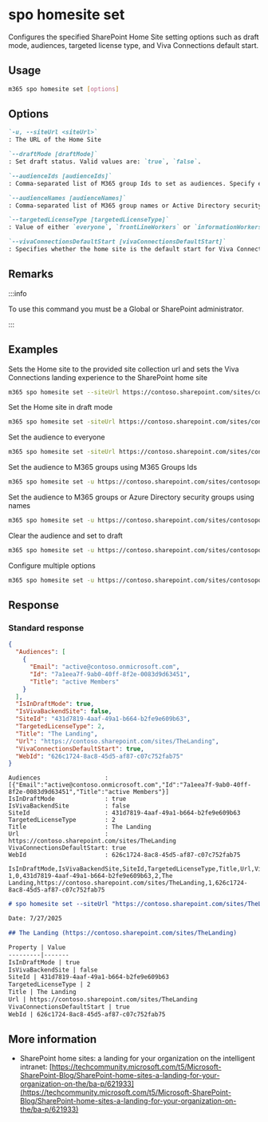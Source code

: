 
# spo homesite set

Configures the specified SharePoint Home Site setting options such as draft mode, audiences, targeted license type, and Viva Connections default start.

## Usage

```sh
m365 spo homesite set [options]
```

## Options

```md definition-list
`-u, --siteUrl <siteUrl>`
: The URL of the Home Site

`--draftMode [draftMode]` 
: Set draft status. Valid values are: `true`, `false`.

`--audienceIds [audienceIds]` 
: Comma-separated list of M365 group Ids to set as audiences. Specify either `audienceIds` or `audienceNames`, but not both.

`--audienceNames [audienceNames]` 
: Comma-separated list of M365 group names or Active Directory security groups to set as audiences. Specify either `audienceIds` or `audienceNames`, but not both.

`--targetedLicenseType [targetedLicenseType]` 
: Value of either `everyone`, `frontLineWorkers` or `informationWorkers`.

`--vivaConnectionsDefaultStart [vivaConnectionsDefaultStart]`
: Specifies whether the home site is the default start for Viva Connections. Accepts `true` or `false`.
```

<Global />

## Remarks

:::info

To use this command you must be a Global or SharePoint administrator.

:::

## Examples

Sets the Home site to the provided site collection url and sets the Viva Connections landing experience to the SharePoint home site

```sh
m365 spo homesite set --siteUrl https://contoso.sharepoint.com/sites/comms --vivaConnectionsDefaultStart true
```

Set the Home site in draft mode

```sh
m365 spo homesite set -siteUrl https://contoso.sharepoint.com/sites/contosoportal --draftMode true
```

Set the audience to everyone

```sh
m365 spo homesite set -siteUrl https://contoso.sharepoint.com/sites/contosoportal --targetedLicenseType "everyone"
```

Set the audience to M365 groups using M365 Groups Ids

```sh
m365 spo homesite set -u https://contoso.sharepoint.com/sites/contosoportal --audienceIds "978b5280-4f80-47ea-a1db-b0d1d2fb1ba4,21af775d-17b3-4637-94a4-2ba8625277cb"
```

Set the audience to M365 groups or Azure Directory security groups using names 

```sh
m365 spo homesite set -u https://contoso.sharepoint.com/sites/contosoportal --audienceNames "Marketing, IT department"
```

Clear the audience and set to draft 

```sh
m365 spo homesite set -u https://contoso.sharepoint.com/sites/contosoportal --audienceNames '' --draftMode true
```


Configure multiple options

```sh
m365 spo homesite set -u https://contoso.sharepoint.com/sites/contosoportal --audienceNames 'Marketing, IT department' --draftMode true --targetedLicenseType "everyone" --vivaConnectionsDefaultStart true
```

## Response

### Standard response

<Tabs>
  <TabItem value="JSON">

  ```json
  {
    "Audiences": [
      {
        "Email": "active@contoso.onmicrosoft.com",
        "Id": "7a1eea7f-9ab0-40ff-8f2e-0083d9d63451",
        "Title": "active Members"
      }
    ],
    "IsInDraftMode": true,
    "IsVivaBackendSite": false,
    "SiteId": "431d7819-4aaf-49a1-b664-b2fe9e609b63",
    "TargetedLicenseType": 2,
    "Title": "The Landing",
    "Url": "https://contoso.sharepoint.com/sites/TheLanding",
    "VivaConnectionsDefaultStart": true,
    "WebId": "626c1724-8ac8-45d5-af87-c07c752fab75"
  }
  ```

  </TabItem>
  <TabItem value="Text">

  ```text
  Audiences                  : [{"Email":"active@contoso.onmicrosoft.com","Id":"7a1eea7f-9ab0-40ff-8f2e-0083d9d63451","Title":"active Members"}]
  IsInDraftMode              : true
  IsVivaBackendSite          : false
  SiteId                     : 431d7819-4aaf-49a1-b664-b2fe9e609b63
  TargetedLicenseType        : 2
  Title                      : The Landing
  Url                        : https://contoso.sharepoint.com/sites/TheLanding
  VivaConnectionsDefaultStart: true
  WebId                      : 626c1724-8ac8-45d5-af87-c07c752fab75
  ```

  </TabItem>
  <TabItem value="CSV">

  ```csv
  IsInDraftMode,IsVivaBackendSite,SiteId,TargetedLicenseType,Title,Url,VivaConnectionsDefaultStart,WebId
  1,0,431d7819-4aaf-49a1-b664-b2fe9e609b63,2,The Landing,https://contoso.sharepoint.com/sites/TheLanding,1,626c1724-8ac8-45d5-af87-c07c752fab75
  ```

  </TabItem>
  <TabItem value="Markdown">

  ```md
  # spo homesite set --siteUrl "https://contoso.sharepoint.com/sites/TheLanding" --vivaConnectionsDefaultStart "true" --audienceNames "active"

  Date: 7/27/2025

  ## The Landing (https://contoso.sharepoint.com/sites/TheLanding)

  Property | Value
  ---------|-------
  IsInDraftMode | true
  IsVivaBackendSite | false
  SiteId | 431d7819-4aaf-49a1-b664-b2fe9e609b63
  TargetedLicenseType | 2
  Title | The Landing
  Url | https://contoso.sharepoint.com/sites/TheLanding
  VivaConnectionsDefaultStart | true
  WebId | 626c1724-8ac8-45d5-af87-c07c752fab75
  ```
  </TabItem>
</Tabs>

## More information

- SharePoint home sites: a landing for your organization on the intelligent intranet: [https://techcommunity.microsoft.com/t5/Microsoft-SharePoint-Blog/SharePoint-home-sites-a-landing-for-your-organization-on-the/ba-p/621933](https://techcommunity.microsoft.com/t5/Microsoft-SharePoint-Blog/SharePoint-home-sites-a-landing-for-your-organization-on-the/ba-p/621933)
